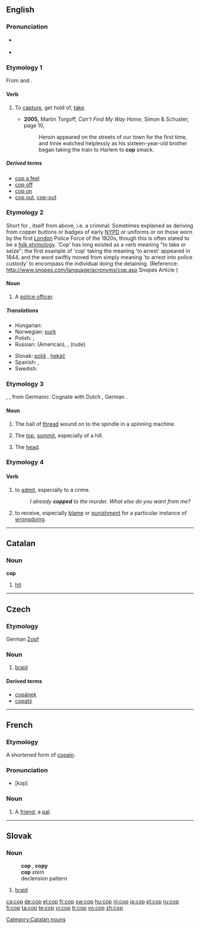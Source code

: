{{also|COP|çöp}}
==English==

===Pronunciation===
* {{a|RP}} {{IPA|/kɒp/}}
*: {{rhymes|ɒp}}
* {{a|GA}} {{IPA|/kɑp/}}
*: {{rhymes|ɑp}}

===Etymology 1===
From {{etyl|la}} and {{etyl|fro}}  {{term|capere||to capture}}.

====Verb====
{{en-verb|cop|p|ing}}

# {{informal}} To [[capture]], get hold of, [[take]].
#* '''2005,''' Martin Torgoff, ''Can't Find My Way Home'', Simon &amp; Schuster, page 10,
#*: Heroin appeared on the streets of our town for the first time, and Innie watched helplessly as his sixteen-year-old brother began taking the train to Harlem to '''cop''' smack.

=====Derived terms=====
* [[cop a feel]]
* [[cop off]]
* [[cop on]]
* [[cop out]], [[cop-out]]

===Etymology 2===
Short for {{term|copper||police officer}}, itself from {{term|cop||one who cops}} above, i.e. a criminal.
Sometimes explained as deriving from copper buttons or badges of early [[NYPD]] or uniforms or on those worn by the first [[London]] Police Force of the 1820s, though this is often stated to be a [[folk etymology]]. 'Cop' has long existed as a verb meaning "to take or seize"; the first example of 'cop' taking the meaning 'to arrest' appeared in 1844, and the word swiftly moved from simply meaning 'to arrest into police custody' to encompass the individual doing the detaining. (Reference: http://www.snopes.com/language/acronyms/cop.asp Snopes Article )

====Noun====
{{en-noun}}

# {{slang|law enforcement}} A [[police officer]].

=====Translations=====
{{trans-top|A police officer}}
* Hungarian: {{t-|hu|zsaru}}
* Norwegian: [[purk]] {{m}}
* Polish: {{t+|pl|gliniarz|m}}, {{t+|pl|glina|m}}
* Russian: {{t|ru|коп|m|tr=kop|sc=Cyrl}} (American), {{t|ru|мент|m|tr=ment|sc=Cyrl}}, {{t+|ru|мусор|m|tr=músor|sc=Cyrl}} (rude)
{{trans-mid}}
* Slovak: [[poliš]] {{m}}, [[hekáč]] {{m}}
* Spanish: {{t-|es|tombo|m}}, {{t+|es|paco|m}}
* Swedish: {{t+|sv|snut}}
{{trans-bottom}}

===Etymology 3===
{{etyl|ang}} {{term|lang=ang|cop}}, {{term|copp}}, from Germanic.  Cognate with Dutch {{term|kop}}, German {{term|Kopf}}.

====Noun====
{{en-noun}}

# {{context|crafts}} The ball of [[thread]] wound on to the spindle in a spinning machine.
# {{obsolete}} The [[top]], [[summit]], especially of a hill.
# {{obsolete}} The [[head]].

===Etymology 4===
{{rfe|is this the same as one of the above?}}

====Verb====
{{en-verb|copp|ed}}

# {{intransitive}} {{slang}} to [[admit]], especially to a crime.
#: ''I already '''copped''' to the murder. What else do you want from me?''
# {{transitive}} to receive, especially [[blame]] or [[punishment]] for a particular instance of [[wrongdoing]].

----

==Catalan==

===Noun===
'''cop'''

# [[hit]]

[[Category:Catalan nouns]]

----

==Czech==

===Etymology===
German [[Zopf]]

===Noun===
{{cs-noun|g=m}}

# [[braid]]

====Derived terms====
* [[copánek]] {{m}}
* [[copatý]] {{m}}

----

==French==

===Etymology===
A shortened form of [[copain]].

===Pronunciation===
* [kɔp]

===Noun===
{{fr-noun|m}}

# {{informal|lang=fr}} A [[friend]], a [[pal]].

----

==Slovak==

===Noun===
: '''cop''' {{m}}, '''copy''' {{p}}
: '''cop''' ''stem''
: declension pattern {{sk-dub}}

# [[braid]]

[[ca:cop]]
[[de:cop]]
[[el:cop]]
[[fr:cop]]
[[sw:cop]]
[[hu:cop]]
[[nl:cop]]
[[ja:cop]]
[[pl:cop]]
[[ru:cop]]
[[fi:cop]]
[[ta:cop]]
[[te:cop]]
[[vi:cop]]
[[tr:cop]]
[[vo:cop]]
[[zh:cop]]